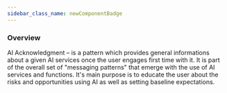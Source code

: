 ```yaml
---
sidebar_class_name: newComponentBadge
---
```



### Overview

AI Acknowledgment – is a pattern which provides general informations about a given AI services once the user engages first time with it. It is part of the overall set of "messaging patterns" that emerge with the use of AI services and functions. It's main purpose is to educate the user about the risks and opportunities using AI as well as setting baseline expectations.

<Basic />
